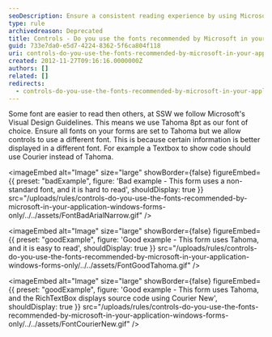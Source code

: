 ```yaml
---
seoDescription: Ensure a consistent reading experience by using Microsoft-recommended Tahoma font on Windows Forms, while allowing controls to use alternative fonts for specific information.
type: rule
archivedreason: Deprecated
title: Controls - Do you use the fonts recommended by Microsoft in your application? (Windows Forms Only)
guid: 733e7da0-e5d7-4224-8362-5f6ca804f118
uri: controls-do-you-use-the-fonts-recommended-by-microsoft-in-your-application-windows-forms-only
created: 2012-11-27T09:16:16.0000000Z
authors: []
related: []
redirects:
  - controls-do-you-use-the-fonts-recommended-by-microsoft-in-your-application-(windows-forms-only)
---
```


Some font are easier to read then others, at SSW we follow Microsoft's Visual Design Guidelines. This means we use Tahoma 8pt as our font of choice.
Ensure all fonts on your forms are set to Tahoma but we allow controls to use a different font. This is because certain information is better displayed in a different font. For example a Textbox to show code should use Courier instead of Tahoma.

<imageEmbed
  alt="Image"
  size="large"
  showBorder={false}
  figureEmbed={{
    preset: "badExample",
    figure: 'Bad example - This form uses a non-standard font, and it is hard to read',
    shouldDisplay: true
  }}
  src="/uploads/rules/controls-do-you-use-the-fonts-recommended-by-microsoft-in-your-application-windows-forms-only/../../assets/FontBadArialNarrow.gif"
/>

<imageEmbed
  alt="Image"
  size="large"
  showBorder={false}
  figureEmbed={{
    preset: "goodExample",
    figure: 'Good example - This form uses Tahoma, and it is easy to read',
    shouldDisplay: true
  }}
  src="/uploads/rules/controls-do-you-use-the-fonts-recommended-by-microsoft-in-your-application-windows-forms-only/../../assets/FontGoodTahoma.gif"
/>

<imageEmbed
  alt="Image"
  size="large"
  showBorder={false}
  figureEmbed={{
    preset: "goodExample",
    figure: 'Good example - This form uses Tahoma, and the RichTextBox displays source code using Courier New',
    shouldDisplay: true
  }}
  src="/uploads/rules/controls-do-you-use-the-fonts-recommended-by-microsoft-in-your-application-windows-forms-only/../../assets/FontCourierNew.gif"
/>